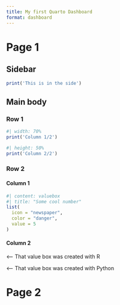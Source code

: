 ```yaml
---
title: My first Quarto Dashboard
format: dashboard
---
```


# Page 1


## Sidebar {.sidebar}

```r
print('This is in the side')
```

## Main body

### Row 1 {height="70%"}


```r
#| width: 70%
print('Column 1/2')
```


```r
#| height: 50%
print('Column 2/2')
```

### Row 2

#### Column 1

```r
#| content: valuebox
#| title: "Some cool number"
list(
  icon = "newspaper",
  color = "danger",
  value = 5
)
```



#### Column 2

::: {.card}

<--- That value box was created with R

:::


::: {.card}

<--- That value box was created with Python

:::

# Page 2


